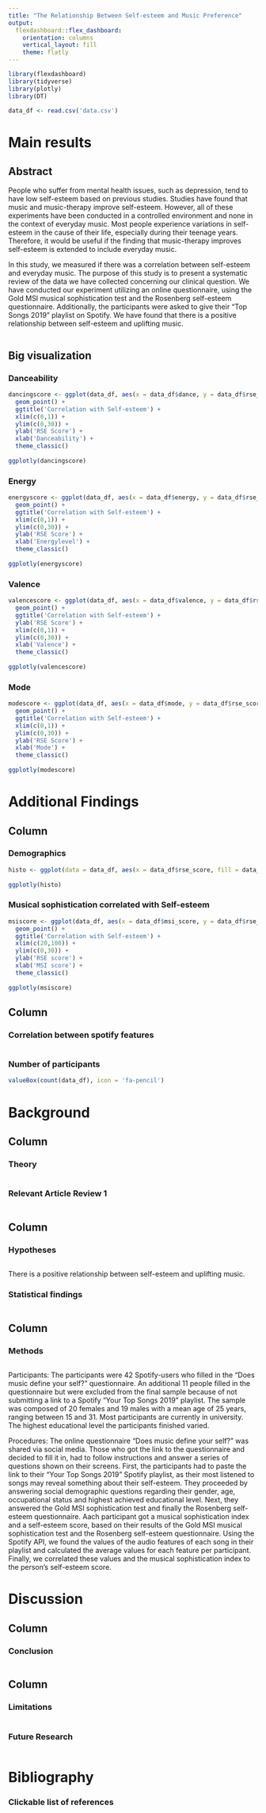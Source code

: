 ```yaml
---
title: "The Relationship Between Self-esteem and Music Preference"
output: 
  flexdashboard::flex_dashboard:
    orientation: columns
    vertical_layout: fill
    theme: flatly
---
```


```r
library(flexdashboard)
library(tidyverse)
library(plotly)
library(DT)

data_df <- read.csv('data.csv')

```

Main results
======================================================

Abstract {.sidebar}
-------------------------------------------------------

People who suffer from mental health issues, such as depression, tend to have low self-esteem based on previous studies. Studies have found that music and music-therapy improve self-esteem. However, all of these experiments have been conducted in a controlled environment and none in the context of everyday music. Most people experience variations in self-esteem in the cause of their life, especially during their teenage years. Therefore, it would be useful if the finding that music-therapy improves self-esteem is extended to include everyday music.

In this study, we measured if there was a correlation between self-esteem and everyday music. The purpose of this study is to present a systematic review of the data we have collected concerning our clinical question. We have conducted our experiment utilizing an online questionnaire, using the Gold MSI musical sophistication test and the Rosenberg self-esteem questionnaire. Additionally, the participants were asked to give their “Top Songs 2019” playlist on Spotify. We have found that there is a positive relationship between self-esteem and uplifting music.

```r

```

Big visualization{.tabset}
--------------------------------------------------------

### Danceability 

```r

dancingscore <- ggplot(data_df, aes(x = data_df$dance, y = data_df$rse_score)) + 
  geom_point() +
  ggtitle('Correlation with Self-esteem') +
  xlim(c(0,1)) +
  ylim(c(0,30)) + 
  ylab('RSE Score') +
  xlab('Danceability') +
  theme_classic()
  
ggplotly(dancingscore)

```

### Energy 

```r
energyscore <- ggplot(data_df, aes(x = data_df$energy, y = data_df$rse_score)) + 
  geom_point() +
  ggtitle('Correlation with Self-esteem') +
  xlim(c(0,1)) +
  ylim(c(0,30)) + 
  ylab('RSE Score') +
  xlab('Energylevel') +
  theme_classic()
  
ggplotly(energyscore)

```

### Valence 

```r
valencescore <- ggplot(data_df, aes(x = data_df$valence, y = data_df$rse_score)) + 
  geom_point() +
  ggtitle('Correlation with Self-esteem') +
  ylab('RSE Score') +
  xlim(c(0,1)) +
  ylim(c(0,30)) + 
  xlab('Valence') +
  theme_classic()
  
ggplotly(valencescore)

```

### Mode 

```r
modescore <- ggplot(data_df, aes(x = data_df$mode, y = data_df$rse_score)) + 
  geom_point() +
  ggtitle('Correlation with Self-esteem') +
  xlim(c(0,1)) +
  ylim(c(0,30)) + 
  ylab('RSE Score') +
  xlab('Mode') +
  theme_classic()
  
ggplotly(modescore)

```

Additional Findings 
========================================================

Column {.tabset}
---------------------------------------------------------

### Demographics

```r

histo <- ggplot(data = data_df, aes(x = data_df$rse_score, fill = data_df$demographics.gender)) + geom_histogram(binwidth = 1) + theme_classic() + xlab('RSE Score') + ggtitle('Histogram RSE scores') + theme(legend.title = element_blank())
  
ggplotly(histo)

```

### Musical sophistication correlated with Self-esteem

```r
msiscore <- ggplot(data_df, aes(x = data_df$msi_score, y = data_df$rse_score)) + 
  geom_point() +
  ggtitle('Correlation with Self-esteem') +
  xlim(c(20,100)) +
  ylim(c(0,30)) + 
  ylab('RSE score') +
  xlab('MSI score') +
  theme_classic()
  
ggplotly(msiscore)

```

Column {data-width=350}
-----------------------------------------------------------------------

### Correlation between spotify features

```r

```

### Number of participants
```r

valueBox(count(data_df), icon = 'fa-pencil')

```


Background{data-navmenu="Details"}
========================================================

Column {.tabset}
-----------------------------------------------------------------------

### Theory

```r

```

### Relevant Article Review 1

```r

```

Column {data-width=350}
-----------------------------------------------------------------------

### Hypotheses

```r

```

There is a positive relationship between self-esteem and uplifting music. 


### Statistical findings

```r

```


Column {data-width=350}
-----------------------------------------------------------------------

### Methods

```r

```

Participants:
The participants were 42 Spotify-users who filled in the “Does music define your self?” questionnaire. An additional 11 people filled in the questionnaire but were excluded from the final sample because of not submitting a link to a Spotify “Your Top Songs 2019” playlist. The sample was composed of 20 females and 19 males with a mean age of 25 years, ranging between 15 and 31. Most participants are currently in university. The highest educational level the participants finished varied.

Procedures:
The online questionnaire “Does music define your self?” was shared via social media. Those who got the link to the questionnaire and decided to fill it in, had to follow instructions and answer a series of questions shown on their screens. First, the participants had to paste the link to their “Your Top Songs 2019” Spotify playlist, as their most listened to songs may reveal something about their self-esteem. They proceeded by answering social demographic questions regarding their gender, age, occupational status and highest achieved educational level. Next, they answered the Gold MSI sophistication test and finally the Rosenberg self-esteem questionnaire.
Aach participant got a musical sophistication index and a self-esteem score, based on their results of the Gold MSI musical sophistication test and the Rosenberg self-esteem questionnaire. Using the Spotify API, we found the values of the audio features of each song in their playlist and calculated the average values for each feature per participant. Finally, we correlated these values and the musical sophistication index to the person’s self-esteem score.

Discussion{data-navmenu="Details"}
=========================================================

Column
-----------------------------------------------------------------------

### Conclusion

```r

```

Column {data-width=400}
-----------------------------------------------------------------------

### Limitations

```r

```

### Future Research

```r

```

Bibliography {data-navmenu="Details"}
=======================================================================

### Clickable list of references

```r

``` 

